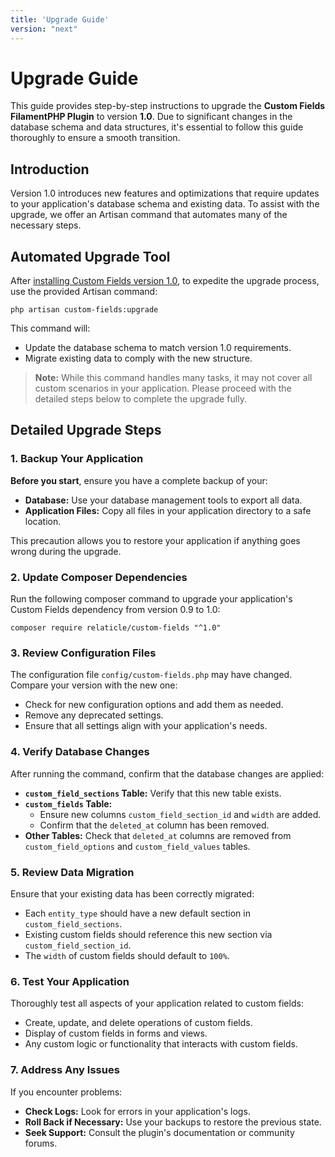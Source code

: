 ```yaml
---
title: 'Upgrade Guide'
version: "next"
---
```


# Upgrade Guide

This guide provides step-by-step instructions to upgrade the **Custom Fields FilamentPHP Plugin** to version **1.0**. Due to significant changes in the database schema and data structures, it's essential to follow this guide thoroughly to ensure a smooth transition.

## Introduction

Version 1.0 introduces new features and optimizations that require updates to your application's database schema and existing data. To assist with the upgrade, we offer an Artisan command that automates many of the necessary steps.

## Automated Upgrade Tool

After [installing Custom Fields version 1.0](/upgrade#update-composer-dependencies), to expedite the upgrade process, use the provided Artisan command:

```shell
php artisan custom-fields:upgrade
```

This command will:

- Update the database schema to match version 1.0 requirements.
- Migrate existing data to comply with the new structure.

> **Note:** While this command handles many tasks, it may not cover all custom scenarios in your application. Please proceed with the detailed steps below to complete the upgrade fully.

## Detailed Upgrade Steps

### 1. Backup Your Application

**Before you start**, ensure you have a complete backup of your:

- **Database:** Use your database management tools to export all data.
- **Application Files:** Copy all files in your application directory to a safe location.

This precaution allows you to restore your application if anything goes wrong during the upgrade.

### 2. Update Composer Dependencies

Run the following composer command to upgrade your application's Custom Fields dependency from version 0.9 to 1.0:

```shell
composer require relaticle/custom-fields "^1.0"
```

### 3. Review Configuration Files

The configuration file `config/custom-fields.php` may have changed. Compare your version with the new one:

- Check for new configuration options and add them as needed.
- Remove any deprecated settings.
- Ensure that all settings align with your application's needs.

### 4. Verify Database Changes

After running the command, confirm that the database changes are applied:

- **`custom_field_sections` Table:** Verify that this new table exists.
- **`custom_fields` Table:**
  - Ensure new columns `custom_field_section_id` and `width` are added.
  - Confirm that the `deleted_at` column has been removed.
- **Other Tables:** Check that `deleted_at` columns are removed from `custom_field_options` and `custom_field_values` tables.

### 5. Review Data Migration

Ensure that your existing data has been correctly migrated:

- Each `entity_type` should have a new default section in `custom_field_sections`.
- Existing custom fields should reference this new section via `custom_field_section_id`.
- The `width` of custom fields should default to `100%`.

### 6. Test Your Application

Thoroughly test all aspects of your application related to custom fields:

- Create, update, and delete operations of custom fields.
- Display of custom fields in forms and views.
- Any custom logic or functionality that interacts with custom fields.

### 7. Address Any Issues

If you encounter problems:

- **Check Logs:** Look for errors in your application's logs.
- **Roll Back if Necessary:** Use your backups to restore the previous state.
- **Seek Support:** Consult the plugin's documentation or community forums.